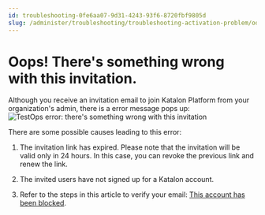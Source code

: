 ```yaml
---
id: troubleshooting-0fe6aa07-9d31-4243-93f6-8720fbf9805d
slug: /administer/troubleshooting/troubleshooting-activation-problem/oops-there-s-something-wrong-with-this-invitation
---
```


# Oops! There's something wrong with this invitation.

Although you receive an invitation email to join Katalon Platform from your organization's admin, there is a error message pops up:<img src="/doc_images/Documents/Administer/Troubleshooting/Troubleshoot/troubleshoot-activation-problems/Troubleshooting/image/TO_-_oops_theres_somethign_wrong_.jpeg" alt="TestOps error: there's something wrong with this invitation" />

There are some possible causes leading to this error:

1.  The invitation link has expired. Please note that the invitation will be valid only in 24 hours. In this case, you can revoke the previous link and renew the link.
2.  The invited users have not signed up for a Katalon account.

1.  Refer to the steps in this article to verify your email: [This account has been blocked](/administer/troubleshooting/troubleshooting-activation-problem/this-account-has-been-blocked).